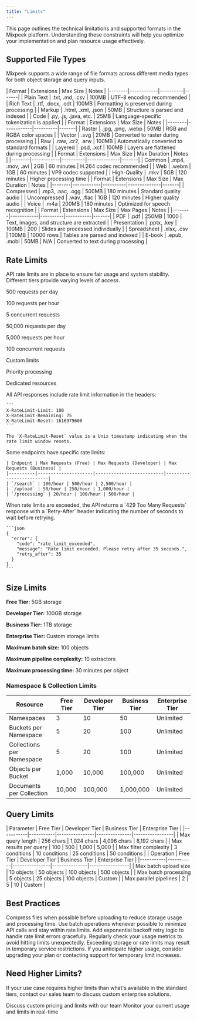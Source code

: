 ```yaml
---
title: "Limits"
---
```


<Note>
  This page outlines the technical limitations and supported formats in the Mixpeek platform. Understanding these constraints will help you optimize your implementation and plan resource usage effectively.
</Note>

## Supported File Types

Mixpeek supports a wide range of file formats across different media types for both object storage and query inputs.

<Tabs>
  <Tab title="Text">
    | Format | Extensions | Max Size | Notes |
    |--------|------------|----------|-------|
    | Plain Text | .txt, .md, .csv | 100MB | UTF-8 encoding recommended |
    | Rich Text | .rtf, .docx, .odt | 100MB | Formatting is preserved during processing |
    | Markup | .html, .xml, .json | 50MB | Structure is parsed and indexed |
    | Code | .py, .js, .java, etc. | 25MB | Language-specific tokenization is applied |
  </Tab>
  
  <Tab title="Images">
    | Format | Extensions | Max Size | Notes |
    |--------|------------|----------|-------|
    | Raster | .jpg, .png, .webp | 50MB | RGB and RGBA color spaces |
    | Vector | .svg | 20MB | Converted to raster during processing |
    | Raw | .raw, .cr2, .arw | 100MB | Automatically converted to standard formats |
    | Layered | .psd, .xcf | 100MB | Layers are flattened during processing |
  </Tab>

  <Tab title="Video">
    | Format | Extensions | Max Size | Max Duration | Notes |
    |--------|------------|----------|--------------|-------|
    | Common | .mp4, .mov, .avi | 2GB | 60 minutes | H.264 codec recommended |
    | Web | .webm | 1GB | 60 minutes | VP9 codec supported |
    | High-Quality | .mkv | 5GB | 120 minutes | Higher processing time |
  </Tab>

  <Tab title="Audio">
    | Format | Extensions | Max Size | Max Duration | Notes |
    |--------|------------|----------|--------------|-------|
    | Compressed | .mp3, .aac, .ogg | 500MB | 180 minutes | Standard quality audio |
    | Uncompressed | .wav, .flac | 1GB | 120 minutes | Higher quality audio |
    | Voice | .m4a | 200MB | 180 minutes | Optimized for speech recognition |
  </Tab>

  <Tab title="Documents">
    | Format | Extensions | Max Size | Max Pages | Notes |
    |--------|------------|----------|-----------|-------|
    | PDF | .pdf | 250MB | 1000 | Text, images, and structure are extracted |
    | Presentation | .pptx, .key | 100MB | 200 | Slides are processed individually |
    | Spreadsheet | .xlsx, .csv | 100MB | 10000 rows | Tables are parsed and indexed |
    | E-book | .epub, .mobi | 50MB | N/A | Converted to text during processing |
  </Tab>
</Tabs>

## Rate Limits

API rate limits are in place to ensure fair usage and system stability. Different tiers provide varying levels of access.

<CardGroup cols={3}>
  <Card title="Free Tier" icon="traffic-light">
    <p>500 requests per day</p>
    <p>100 requests per hour</p>
    <p>5 concurrent requests</p>
  </Card>

  
  <Card title="Business Tier" icon="car">
    <p>50,000 requests per day</p>
    <p>5,000 requests per hour</p>
    <p>100 concurrent requests</p>
  </Card>
  
  <Card title="Enterprise Tier" icon="rocket">
    <p>Custom limits</p>
    <p>Priority processing</p>
    <p>Dedicated resources</p>
  </Card>
</CardGroup>

<AccordionGroup>
  <Accordion title="Rate Limit Headers">
    All API responses include rate limit information in the headers:
    
    ```
    X-RateLimit-Limit: 100
    X-RateLimit-Remaining: 75
    X-RateLimit-Reset: 1616979600
    ```
    
    The `X-RateLimit-Reset` value is a Unix timestamp indicating when the rate limit window resets.
  </Accordion>
  
  <Accordion title="Rate Limit By Endpoint">
    Some endpoints have specific rate limits:
    
    | Endpoint | Max Requests (Free) | Max Requests (Developer) | Max Requests (Business) |
    |----------|---------------------|--------------------------|-------------------------|
    | `/search` | 100/hour | 500/hour | 2,500/hour |
    | `/upload` | 50/hour | 250/hour | 1,000/hour |
    | `/processing` | 20/hour | 100/hour | 500/hour |
  </Accordion>
  
  <Accordion title="Rate Limit Exceeded">
    When rate limits are exceeded, the API returns a `429 Too Many Requests` response with a `Retry-After` header indicating the number of seconds to wait before retrying.
    
    ```json
    {
      "error": {
        "code": "rate_limit_exceeded",
        "message": "Rate limit exceeded. Please retry after 35 seconds.",
        "retry_after": 35
      }
    }
    ```
  </Accordion>
</AccordionGroup>

## Size Limits

<CardGroup cols={2}>
  <Card title="Storage Limits" icon="database">
    <p><strong>Free Tier:</strong> 5GB storage</p>
    <p><strong>Developer Tier:</strong> 100GB storage</p>
    <p><strong>Business Tier:</strong> 1TB storage</p>
    <p><strong>Enterprise Tier:</strong> Custom storage limits</p>
  </Card>
  
  <Card title="Processing Limits" icon="gears">
    <p><strong>Maximum batch size:</strong> 100 objects</p>
    <p><strong>Maximum pipeline complexity:</strong> 10 extractors</p>
    <p><strong>Maximum processing time:</strong> 30 minutes per object</p>
  </Card>
</CardGroup>

### Namespace & Collection Limits

<Table>
  <Thead>
    <Tr>
      <Th>Resource</Th>
      <Th>Free Tier</Th>
      <Th>Developer Tier</Th>
      <Th>Business Tier</Th>
      <Th>Enterprise Tier</Th>
    </Tr>
  </Thead>
  <Tbody>
    <Tr>
      <Td>Namespaces</Td>
      <Td>3</Td>
      <Td>10</Td>
      <Td>50</Td>
      <Td>Unlimited</Td>
    </Tr>
    <Tr>
      <Td>Buckets per Namespace</Td>
      <Td>5</Td>
      <Td>20</Td>
      <Td>100</Td>
      <Td>Unlimited</Td>
    </Tr>
    <Tr>
      <Td>Collections per Namespace</Td>
      <Td>5</Td>
      <Td>20</Td>
      <Td>100</Td>
      <Td>Unlimited</Td>
    </Tr>
    <Tr>
      <Td>Objects per Bucket</Td>
      <Td>1,000</Td>
      <Td>10,000</Td>
      <Td>100,000</Td>
      <Td>Unlimited</Td>
    </Tr>
    <Tr>
      <Td>Documents per Collection</Td>
      <Td>10,000</Td>
      <Td>100,000</Td>
      <Td>1,000,000</Td>
      <Td>Unlimited</Td>
    </Tr>
  </Tbody>
</Table>

## Query Limits

<AccordionGroup>
  <Accordion title="Search Query Limits">
    | Parameter | Free Tier | Developer Tier | Business Tier | Enterprise Tier |
    |-----------|-----------|----------------|---------------|-----------------|
    | Max query length | 256 chars | 1,024 chars | 4,096 chars | 8,192 chars |
    | Max results per query | 100 | 500 | 1,000 | 5,000 |
    | Max filter complexity | 3 conditions | 10 conditions | 25 conditions | 50 conditions |
  </Accordion>
  
  <Accordion title="Batch Processing Limits">
    | Operation | Free Tier | Developer Tier | Business Tier | Enterprise Tier |
    |-----------|-----------|----------------|---------------|-----------------|
    | Max batch upload size | 10 objects | 50 objects | 100 objects | 500 objects |
    | Max batch processing | 5 objects | 25 objects | 100 objects | Custom |
    | Max parallel pipelines | 2 | 5 | 10 | Custom |
  </Accordion>
</AccordionGroup>

## Best Practices

<CardGroup cols={2}>
  <Card title="Optimize File Sizes" icon="file-zipper">
    Compress files when possible before uploading to reduce storage usage and processing time.
  </Card>
  
  <Card title="Batch Operations" icon="layer-group">
    Use batch operations whenever possible to minimize API calls and stay within rate limits.
  </Card>

  <Card title="Implement Retry Logic" icon="arrow-rotate-right">
    Add exponential backoff retry logic to handle rate limit errors gracefully.
  </Card>
  
  <Card title="Monitor Usage" icon="chart-line">
    Regularly check your usage metrics to avoid hitting limits unexpectedly.
  </Card>
</CardGroup>

<Warning>
  Exceeding storage or rate limits may result in temporary service restrictions. If you anticipate higher usage, consider upgrading your plan or contacting support for temporary limit increases.
</Warning>

## Need Higher Limits?

If your use case requires higher limits than what's available in the standard tiers, contact our sales team to discuss custom enterprise solutions.

<CardGroup cols={2}>
  <Card title="Contact Sales" icon="phone" href="https://mixpeek.com/contact">
    Discuss custom pricing and limits with our team
  </Card>
  
  <Card title="Usage Dashboard" icon="gauge" href="https://mixpeek.com/dashboard">
    Monitor your current usage and limits in real-time
  </Card>
</CardGroup> 